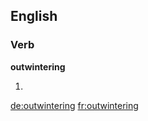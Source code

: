==English==

===Verb===
'''outwintering'''

# {{present participle of|outwinter}}

[[de:outwintering]]
[[fr:outwintering]]